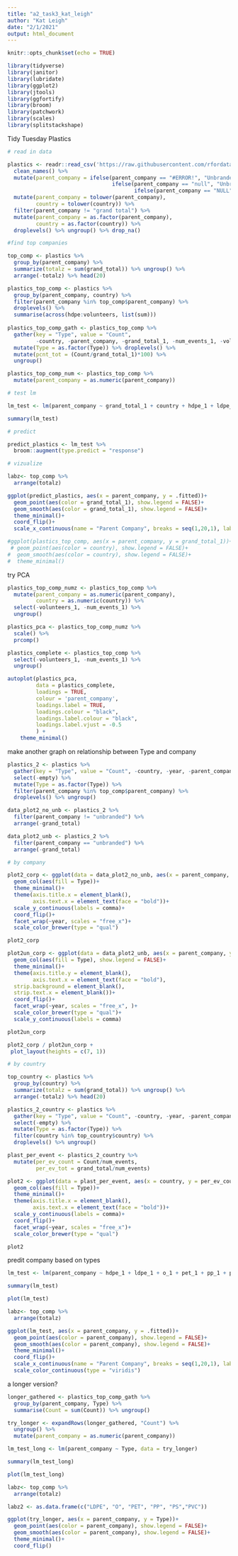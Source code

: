 ```yaml
---
title: "a2_task3_kat_leigh"
author: "Kat Leigh"
date: "2/1/2021"
output: html_document
---
```


```r
knitr::opts_chunk$set(echo = TRUE)

library(tidyverse)
library(janitor)
library(lubridate)
library(ggplot2)
library(jtools)
library(ggfortify)
library(broom)
library(patchwork)
library(scales)
library(splitstackshape)

```

Tidy Tuesday Plastics

```r
# read in data

plastics <- readr::read_csv('https://raw.githubusercontent.com/rfordatascience/tidytuesday/master/data/2021/2021-01-26/plastics.csv') %>% 
  clean_names() %>% 
  mutate(parent_company = ifelse(parent_company == "#ERROR!", "Unbranded",
                                 ifelse(parent_company == "null", "Unbranded",
                                        ifelse(parent_company == "NULL", "Unbranded", parent_company)))) %>%
  mutate(parent_company = tolower(parent_company),
         country = tolower(country)) %>% 
  filter(parent_company != "grand total") %>%
  mutate(parent_company = as.factor(parent_company),
         country = as.factor(country)) %>% 
  droplevels() %>% ungroup() %>% drop_na()

#find top companies

top_comp <- plastics %>%
  group_by(parent_company) %>% 
  summarize(totalz = sum(grand_total)) %>% ungroup() %>% 
  arrange(-totalz) %>% head(20)

plastics_top_comp <- plastics %>%
  group_by(parent_company, country) %>%
  filter(parent_company %in% top_comp$parent_company) %>%
  droplevels() %>% 
  summarise(across(hdpe:volunteers, list(sum))) 
  
plastics_top_comp_gath <- plastics_top_comp %>% 
  gather(key = "Type", value = "Count",
         -country, -parent_company, -grand_total_1, -num_events_1, -volunteers_1) %>% 
  mutate(Type = as.factor(Type)) %>% droplevels() %>%
  mutate(pcnt_tot = (Count/grand_total_1)*100) %>% 
  ungroup()

plastics_top_comp_num <- plastics_top_comp %>% 
  mutate(parent_company = as.numeric(parent_company))

# test lm

lm_test <- lm(parent_company ~ grand_total_1 + country + hdpe_1 + ldpe_1 + o_1 + pet_1 + pp_1 + ps_1 + pvc_1, data = plastics_top_comp_num)

summary(lm_test)

# predict

predict_plastics <- lm_test %>% 
  broom::augment(type.predict = "response")


```
```r
# vizualize

labz<- top_comp %>% 
  arrange(totalz)

ggplot(predict_plastics, aes(x = parent_company, y = .fitted))+
  geom_point(aes(color = grand_total_1), show.legend = FALSE)+
  geom_smooth(aes(color = grand_total_1), show.legend = FALSE)+
  theme_minimal()+
  coord_flip()+
  scale_x_continuous(name = "Parent Company", breaks = seq(1,20,1), labels = labz$parent_company)

#ggplot(plastics_top_comp, aes(x = parent_company, y = grand_total_1))+
 # geom_point(aes(color = country), show.legend = FALSE)+
#  geom_smooth(aes(color = country), show.legend = FALSE)+
#  theme_minimal()
```
try PCA

```r

plastics_top_comp_numz <- plastics_top_comp %>%
  mutate(parent_company = as.numeric(parent_company),
         country = as.numeric(country)) %>% 
  select(-volunteers_1, -num_events_1) %>% 
  ungroup()

plastics_pca <- plastics_top_comp_numz %>%
  scale() %>%
  prcomp()

plastics_complete <- plastics_top_comp %>% 
  select(-volunteers_1, -num_events_1) %>% 
  ungroup()

autoplot(plastics_pca,
         data = plastics_complete,
         loadings = TRUE,
         colour = 'parent_company',
         loadings.label = TRUE,
         loadings.colour = "black",
         loadings.label.colour = "black",
         loadings.label.vjust = -0.5
         ) +
    theme_minimal()

```
make another graph on relationship between Type and company

```r

plastics_2 <- plastics %>% 
  gather(key = "Type", value = "Count", -country, -year, -parent_company, -empty, -grand_total, -num_events, -volunteers) %>% 
  select(-empty) %>% 
  mutate(Type = as.factor(Type)) %>% 
  filter(parent_company %in% top_comp$parent_company) %>%
  droplevels() %>% ungroup()

data_plot2_no_unb <- plastics_2 %>% 
  filter(parent_company != "unbranded") %>% 
  arrange(-grand_total)

data_plot2_unb <- plastics_2 %>% 
  filter(parent_company == "unbranded") %>% 
  arrange(-grand_total)

# by company

plot2_corp <- ggplot(data = data_plot2_no_unb, aes(x = parent_company, y = Count))+
  geom_col(aes(fill = Type))+
  theme_minimal()+
  theme(axis.title.x = element_blank(),
        axis.text.x = element_text(face = "bold"))+
  scale_y_continuous(labels = comma)+
  coord_flip()+
  facet_wrap(~year, scales = "free_x")+
  scale_color_brewer(type = "qual")

plot2_corp

plot2un_corp <- ggplot(data = data_plot2_unb, aes(x = parent_company, y = Count))+
  geom_col(aes(fill = Type), show.legend = FALSE)+
  theme_minimal()+
  theme(axis.title.y = element_blank(),
        axis.text.x = element_text(face = "bold"),
  strip.background = element_blank(),
  strip.text.x = element_blank())+
  coord_flip()+
  facet_wrap(~year, scales = "free_x", )+
  scale_color_brewer(type = "qual")+
  scale_y_continuous(labels = comma)

plot2un_corp

plot2_corp / plot2un_corp +
 plot_layout(heights = c(7, 1))
```
```r
# by country

top_country <- plastics %>%
  group_by(country) %>% 
  summarize(totalz = sum(grand_total)) %>% ungroup() %>% 
  arrange(-totalz) %>% head(20)

plastics_2_country <- plastics %>% 
  gather(key = "Type", value = "Count", -country, -year, -parent_company, -empty, -grand_total, -num_events, -volunteers) %>% 
  select(-empty) %>% 
  mutate(Type = as.factor(Type)) %>% 
  filter(country %in% top_country$country) %>%
  droplevels() %>% ungroup()

plast_per_event <- plastics_2_country %>% 
  mutate(per_ev_count = Count/num_events,
         per_ev_tot = grand_total/num_events)

plot2 <- ggplot(data = plast_per_event, aes(x = country, y = per_ev_count))+
  geom_col(aes(fill = Type))+
  theme_minimal()+
  theme(axis.title.x = element_blank(),
        axis.text.x = element_text(face = "bold"))+
  scale_y_continuous(labels = comma)+
  coord_flip()+
  facet_wrap(~year, scales = "free_x")+
  scale_color_brewer(type = "qual")

plot2

```
predit company based on types

```r

lm_test <- lm(parent_company ~ hdpe_1 + ldpe_1 + o_1 + pet_1 + pp_1 + ps_1 + pvc_1, data = plastics_top_comp_num)

summary(lm_test)

plot(lm_test)

labz<- top_comp %>% 
  arrange(totalz)

ggplot(lm_test, aes(x = parent_company, y = .fitted))+
  geom_point(aes(color = parent_company), show.legend = FALSE)+
  geom_smooth(aes(color = parent_company), show.legend = FALSE)+
  theme_minimal()+
  coord_flip()+
  scale_x_continuous(name = "Parent Company", breaks = seq(1,20,1), labels = labz$parent_company)+
  scale_color_continuous(type = "viridis")


```
a longer version?
```r

longer_gathered <- plastics_top_comp_gath %>% 
  group_by(parent_company, Type) %>% 
  summarise(Count = sum(Count)) %>% ungroup()

try_longer <- expandRows(longer_gathered, "Count") %>%
  ungroup() %>% 
  mutate(parent_company = as.numeric(parent_company))

lm_test_long <- lm(parent_company ~ Type, data = try_longer)

summary(lm_test_long)

plot(lm_test_long)

labz<- top_comp %>% 
  arrange(totalz)

labz2 <- as.data.frame(c("LDPE", "O", "PET", "PP", "PS","PVC"))

ggplot(try_longer, aes(x = parent_company, y = Type))+
  geom_point(aes(color = parent_company), show.legend = FALSE)+
  geom_smooth(aes(color = parent_company), show.legend = FALSE)+
  theme_minimal()+
  coord_flip()

```